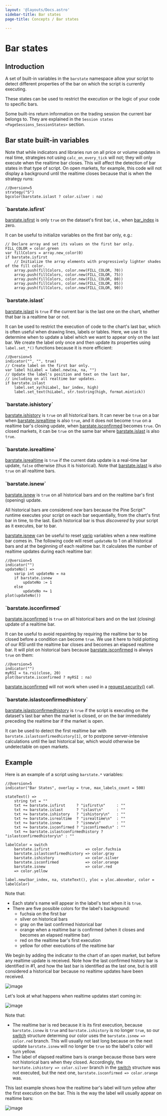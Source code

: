```yaml
---
layout: '@layouts/Docs.astro'
sidebar-title: Bar states
page-title: Concepts / Bar states

---
```


# Bar states 



## Introduction

A set of built-in variables in the `barstate` namespace allow your
script to detect different properties of the bar on which the script is
currently executing.

These states can be used to restrict the execution or the logic of your
code to specific bars.

Some built-ins return information on the trading session the current bar
belongs to. They are explained in the
`Session states <PageSessions_SessionStates>` section.

## Bar state built-in variables

Note that while indicators and libraries run on all price or volume
updates in real time, strategies not using `calc_on_every_tick` will
not; they will only execute when the realtime bar closes. This will
affect the detection of bar states in that type of script. On open
markets, for example, this code will not display a background until the
realtime closes because that is when the strategy runs:

``` pine
//@version=5
strategy("S")
bgcolor(barstate.islast ? color.silver : na)
```

### \`barstate.isfirst\`

[barstate.isfirst](https://www.tradingview.com/pine-script-reference/v5/#var_barstate%7Bdot%7Disfirst)
is only `true` on the dataset\'s first bar, i.e., when
[bar_index](https://www.tradingview.com/pine-script-reference/v5/#var_bar_index)
is zero.

It can be useful to initialize variables on the first bar only, e.g.:

``` pine
// Declare array and set its values on the first bar only.
FILL_COLOR = color.green
var fillColors = array.new_color(0)
if barstate.isfirst
    // Initialize the array elements with progressively lighter shades of the fill color.
    array.push(fillColors, color.new(FILL_COLOR, 70))
    array.push(fillColors, color.new(FILL_COLOR, 75))
    array.push(fillColors, color.new(FILL_COLOR, 80))
    array.push(fillColors, color.new(FILL_COLOR, 85))
    array.push(fillColors, color.new(FILL_COLOR, 90))
```

### \`barstate.islast\`

[barstate.islast](https://www.tradingview.com/pine-script-reference/v5/#var_barstate%7Bdot%7Dislast)
is `true` if the current bar is the last one on the chart, whether that
bar is a realtime bar or not.

It can be used to restrict the execution of code to the chart\'s last
bar, which is often useful when drawing lines, labels or tables. Here,
we use it to determine when to update a label which we want to appear
only on the last bar. We create the label only once and then update its
properties using `label.set_*()` functions because it is more efficient:

``` pine
//@version=5
indicator("", "", true)
// Create label on the first bar only.
var label hiLabel = label.new(na, na, "")
// Update the label's position and text on the last bar,
// including on all realtime bar updates.
if barstate.islast
    label.set_xy(hiLabel, bar_index, high)
    label.set_text(hiLabel, str.tostring(high, format.mintick))
```

### \`barstate.ishistory\`

[barstate.ishistory](https://www.tradingview.com/pine-script-reference/v5/#var_barstate%7Bdot%7Dishistory)
is `true` on all historical bars. It can never be `true` on a bar when
[barstate.isrealtime](https://www.tradingview.com/pine-script-reference/v5/#var_barstate%7Bdot%7Disrealtime)
is also `true`, and it does not become `true` on a realtime bar\'s
closing update, when
[barstate.isconfirmed](https://www.tradingview.com/pine-script-reference/v5/#var_barstate%7Bdot%7Disconfirmed)
becomes `true`. On closed markets, it can be `true` on the same bar
where
[barstate.islast](https://www.tradingview.com/pine-script-reference/v5/#var_barstate%7Bdot%7Dislast)
is also `true`.

### \`barstate.isrealtime\`

[barstate.isrealtime](https://www.tradingview.com/pine-script-reference/v5/#var_barstate%7Bdot%7Disrealtime)
is `true` if the current data update is a real-time bar update, `false`
otherwise (thus it is historical). Note that
[barstate.islast](https://www.tradingview.com/pine-script-reference/v5/#var_barstate%7Bdot%7Dislast)
is also `true` on all realtime bars.

### \`barstate.isnew\`

[barstate.isnew](https://www.tradingview.com/pine-script-reference/v5/#var_barstate%7Bdot%7Disnew)
is `true` on all historical bars and on the realtime bar\'s first
(opening) update.

All historical bars are considered *new* bars because the Pine Script™
runtime executes your script on each bar sequentially, from the chart\'s
first bar in time, to the last. Each historical bar is thus *discovered*
by your script as it executes, bar to bar.

[barstate.isnew](https://www.tradingview.com/pine-script-reference/v5/#var_barstate%7Bdot%7Disnew)
can be useful to reset
[varip](https://www.tradingview.com/pine-script-reference/v5/#kw_varip)
variables when a new realtime bar comes in. The following code will
reset `updateNo` to 1 on all historical bars and at the beginning of
each realtime bar. It calculates the number of realtime updates during
each realtime bar:

``` pine
//@version=5
indicator("")
updateNo() => 
    varip int updateNo = na
    if barstate.isnew
        updateNo := 1
    else
        updateNo += 1
plot(updateNo())
```

### \`barstate.isconfirmed\`

[barstate.isconfirmed](https://www.tradingview.com/pine-script-reference/v5/#var_barstate%7Bdot%7Disconfirmed)
is `true` on all historical bars and on the last (closing) update of a
realtime bar.

It can be useful to avoid repainting by requiring the realtime bar to be
closed before a condition can become `true`. We use it here to hold
plotting of our RSI until the realtime bar closes and becomes an elapsed
realtime bar. It will plot on historical bars because
[barstate.isconfirmed](https://www.tradingview.com/pine-script-reference/v5/#var_barstate%7Bdot%7Disconfirmed)
is always `true` on them:

``` pine
//@version=5
indicator("")
myRSI = ta.rsi(close, 20)
plot(barstate.isconfirmed ? myRSI : na)
```

[barstate.isconfirmed](https://www.tradingview.com/pine-script-reference/v5/#var_barstate%7Bdot%7Disconfirmed)
will not work when used in a
[request.security()](https://www.tradingview.com/pine-script-reference/v5/#fun_request%7Bdot%7Dsecurity)
call.

### \`barstate.islastconfirmedhistory\`

[barstate.islastconfirmedhistory](https://www.tradingview.com/pine-script-reference/v5/#var_barstate%7Bdot%7Dislastconfirmedhistory)
is `true` if the script is executing on the dataset\'s last bar when the
market is closed, or on the bar immediately preceding the realtime bar
if the market is open.

It can be used to detect the first realtime bar with
`barstate.islastconfirmedhistory[1]`, or to postpone server-intensive
calculations until the last historical bar, which would otherwise be
undetectable on open markets.

## Example

Here is an example of a script using `barstate.*` variables:

``` pine
//@version=5
indicator("Bar States", overlay = true, max_labels_count = 500)

stateText() =>
    string txt = ""
    txt += barstate.isfirst     ? "isfirst\n"     : ""
    txt += barstate.islast      ? "islast\n"      : ""
    txt += barstate.ishistory   ? "ishistory\n"   : ""
    txt += barstate.isrealtime  ? "isrealtime\n"  : ""
    txt += barstate.isnew       ? "isnew\n"       : ""
    txt += barstate.isconfirmed ? "isconfirmed\n" : ""
    txt += barstate.islastconfirmedhistory ? "islastconfirmedhistory\n" : ""

labelColor = switch
    barstate.isfirst                => color.fuchsia
    barstate.islastconfirmedhistory => color.gray
    barstate.ishistory              => color.silver
    barstate.isconfirmed            => color.orange
    barstate.isnew                  => color.red
    => color.yellow

label.new(bar_index, na, stateText(), yloc = yloc.abovebar, color = labelColor)
```

Note that:

-   Each state\'s name will appear in the label\'s text when it is
    `true`.
-   There are five possible colors for the label\'s background:
    -   fuchsia on the first bar
    -   silver on historical bars
    -   gray on the last confirmed historical bar
    -   orange when a realtime bar is confirmed (when it closes and
        becomes an elapsed realtime bar)
    -   red on the realtime bar\'s first execution
    -   yellow for other executions of the realtime bar

We begin by adding the indicator to the chart of an open market, but
before any realtime update is received. Note how the last confirmed
history bar is identified in #1, and how the last bar is identified as
the last one, but is still considered a historical bar because no
realtime updates have been received.

![image](@assets/concepts/BarStates-Example-01.png)

Let\'s look at what happens when realtime updates start coming in:

![image](@assets/concepts/BarStates-Example-02.png)

Note that:

-   The realtime bar is red because it is its first execution, because
    `barstate.isnew` is `true` and `barstate.ishistory` is no longer
    `true`, so our
    [switch](https://www.tradingview.com/pine-script-reference/v5/#kw_switch)
    structure determing our color uses the `barstate.isnew => color.red`
    branch. This will usually not last long because on the next update
    `barstate.isnew` will no longer be `true` so the label\'s color will
    turn yellow.
-   The label of elapsed realtime bars is orange because those bars were
    not historical bars when they closed. Accordingly, the
    `barstate.ishistory => color.silver` branch in the
    [switch](https://www.tradingview.com/pine-script-reference/v5/#kw_switch)
    structure was not executed, but the next one,
    `barstate.isconfirmed => color.orange` was.

This last example shows how the realtime bar\'s label will turn yellow
after the first execution on the bar. This is the way the label will
usually appear on realtime bars:

![image](@assets/concepts/BarStates-Example-03.png)


